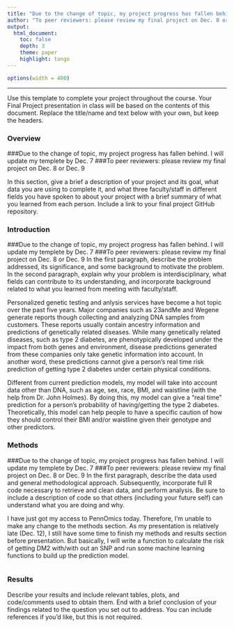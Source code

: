 ```yaml
---
title: "Due to the change of topic, my project progress has fallen behind. I will update my templete by Dec. 7"
author: "To peer reviewers: please review my final project on Dec. 8 or Dec. 9"
output: 
  html_document:
    toc: false 
    depth: 3 
    theme: paper 
    highlight: tango
---
```

```r
options(width = 400)
```  
***
Use this template to complete your project throughout the course. Your Final Project presentation in class will be based on the contents of this document. Replace the title/name and text below with your own, but keep the headers.

### Overview
###Due to the change of topic, my project progress has fallen behind. I will update my templete by Dec. 7
###To peer reviewers: please review my final project on Dec. 8 or Dec. 9

In this section, give a brief a description of your project and its goal, what data you are using to complete it, and what three faculty/staff in different fields you have spoken to about your project with a brief summary of what you learned from each person. Include a link to your final project GitHub repository.

### Introduction 
###Due to the change of topic, my project progress has fallen behind. I will update my templete by Dec. 7
###To peer reviewers: please review my final project on Dec. 8 or Dec. 9
In the first paragraph, describe the problem addressed, its significance, and some background to motivate the problem.
In the second paragraph, explain why your problem is interdisciplinary, what fields can contribute to its understanding, and incorporate background related to what you learned from meeting with faculty/staff.

Personalized genetic testing and anlysis services have become a hot topic over the past five years. Major companies such as 23andMe and Wegene generate reports though collecting and analyzing DNA samples from customers. These reports usually contain ancestry information and predictions of genetically related diseases. While many genetically related diseases, such as type 2 diabetes, are phenotypically developed under the impact from both genes and environment, disease predictions generated from these companies only take genetic information into account. In another word, these predictions cannot give a person's real time risk prediction of getting type 2 diabetes under certain physical conditions.

Different from current prediction models, my model will take into account data other than DNA, such as age, sex, race, BMI, and waistline (with the help from Dr. John Holmes). By doing this, my model can give a "real time" prediction for a person's probability of having/getting the type 2 diabetes. Theoretically, this model can help people to have a specific caution of how they should control their BMI and/or waistline given their genotype and other predictors. 
  
  
### Methods
###Due to the change of topic, my project progress has fallen behind. I will update my templete by Dec. 7
###To peer reviewers: please review my final project on Dec. 8 or Dec. 9
In the first paragraph, describe the data used and general methodological approach. Subsequently, incorporate full R code necessary to retrieve and clean data, and perform analysis. Be sure to include a description of code so that others (including your future self) can understand what you are doing and why.

I have just got my access to PennOmics today. Therefore, I'm unable to make any change to the methods section. As my presentation is relatively late (Dec. 12), I still have some time to finish my methods and results section before presentation. But basically, I will write a function to calculate the risk of getting DM2 with/with out an SNP and run some machine learning functions to build up the prediction model.
```r

```

### Results
Describe your results and include relevant tables, plots, and code/comments used to obtain them. End with a brief conclusion of your findings related to the question you set out to address. You can include references if you'd like, but this is not required.
